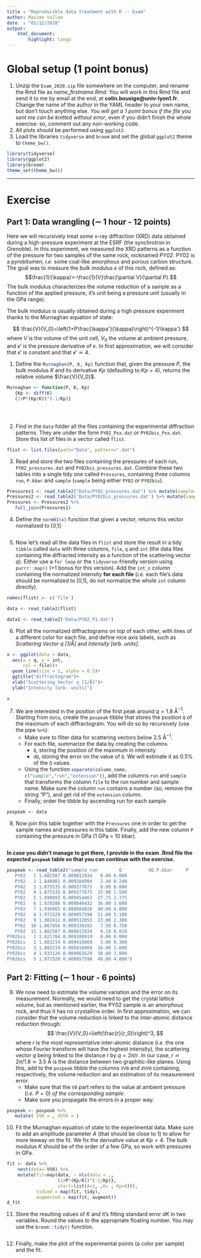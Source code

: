 ---
title : "Reproducible data treatment with R -- Exam"
author: Maxime Vallee
date  : "01/12/2020"
output: 
    html_document:
        highlight: tango
---

# Global setup (1 point bonus)

1. Unzip the `Exam_2020.zip` file somewhere on the computer, and rename the Rmd file as *name_firstname.Rmd*. You will work in this Rmd file and send it to me by email at the end, at **colin.bousige@univ-lyon1.fr**. Change the name of the author in the YAML header to your own name, but don't touch anything else. *You will get a 1 point bonus if the file you sent me can be knitted without error*, even if you didn't finish the whole exercise: so, comment out any non-working code.
2. All plots should be performed using `ggplot2`.
3. Load the libraries `tidyverse`{.R} and `broom` and set the global `ggplot2`{.R} theme to `theme_bw()`{.R}.

```{r, message=FALSE}
library(tidyverse)
library(ggplot2)
library(broom)
theme_set(theme_bw())
```

---

# Exercise

## Part 1: Data wrangling ($\sim$ 1 hour - 12 points)

Here we will recursively treat some x-ray diffraction (XRD) data obtained during a high-pressure experiment at the ESRF (the synchrotron in Grenoble). In this experiment, we measured the XRD patterns as a function of the pressure for two samples of the same rock, nicknamed *PY02*. PY02 is a pyrobitumen, *i.e.* some coal-like amorphous and porous carbon structure. The goal was to measure the *bulk modulus* $\kappa$ of this rock, defined as:
$$\frac{1}{\kappa}=-\frac{1}{V}\frac{\partial V}{\partial P}.$$
The bulk modulus characterizes the volume reduction of a sample as a function of the applied pressure, it's unit being a pressure unit (usually in the GPa range).

The bulk modulus is usually obtained during a high pressure experiment thanks to the Murnaghan equation of state:

$$
\frac{V}{V_0}=\left(1+P\frac{\kappa'}{\kappa}\right)^{-1/\kappa'}
$$
where $V$ is the volume of the unit cell, $V_0$ the volume at ambient pressure, and $\kappa'$ is the pressure derivative of $\kappa$. In first approximation, we will consider that $\kappa'$ is constant and that $\kappa'\simeq4$.

1. Define the `Murnaghan(P, K, Kp)`{.R} function that, given the pressure $P$, the bulk modulus $K$ and its derivative $Kp$ (defaulting to $Kp=4$), returns the relative volume $\frac{V}{V_0}$.

```{r}
Murnaghan <- function(P, K, Kp)
   {Kp <- diff(K)
   (1+P*(Kp/K))^(-1/Kp)}

  



```

2. Find in the `Data`{.R} folder all the files containing the experimental diffraction patterns. They are under the form `PY02_Pxx.dat`{.R} or `PY02bis_Pxx.dat`{.R}. Store this list of files in a vector called `flist`{.R}.

```{r}

flist <- list.files(path="Data", pattern=".dat")


```

3. Read and store the two files containing the pressures of each run, `PY02_pressures.dat`{.R} and `PY02bis_pressures.dat`{.R}. Combine these two tables into a single tidy one called `Pressures`{.R}, containing three columns `run`{.R}, `P.kbar`{.R} and `sample`{.R} (`sample`{.R} being either `PY02` or `PY02bis`).

```{r}
Pressures1 <- read_table2("Data/PY02_pressures.dat") %>% mutate(sample= 'PY02')
Pressures2 <- read_table2('Data/PY02bis_pressures.dat') %>% mutate(sample= 'PY02bis')
Pressures <- Pressures2 %>%
   full_join(Pressures1)


```

4. Define the `norm01(x)`{.R} function that given a vector, returns this vector normalized to [0,1]

```{r}

```

5. Now let's read all the data files in `flist` and store the result in a tidy `tibble` called `data` with three columns, `file`, `q` and `int` (the data files containing the diffracted intensity as a function of the scattering vector $q$). Either use a `for loop` or the `tidyverse`-friendly version using `purrr::map()`{.R} (+1 bonus for this version). Add the `int_n` column containing the normalized intensity **for each file** (*i.e.* each file's data should be normalized to [0,1], do not normalize the whole `int` column directly).

```{r}

names(flist) <- c('file')

data <- read_table2(flist)

data1 <- read_table2('Data/PY02_P1.dat')

```

6. Plot all the normalized diffractograms on top of each other, with lines of a different color for each file, and define nice axis labels, such as *Scattering Vector q [1/Å]* and *Intensity [arb. units]*.

```{r}

x <- ggplot(data = data,
  aes(x = q, y = int,
      col = file))+
  geom_line(size = 1, alpha = 0.5)+
  ggtitle("diffractogram")+
  xlab("Scattering Vector q [1/Å]")+
  ylab("Intensity [arb. units]")

x
```

7. We are interested in the position of the first peak around $q=1.8$ Å$^{-1}$. Starting from `data`, create the `pospeak` tibble that stores the position `Q` of the maximum of each diffractogram. You will do so by recursively (use the pipe `%>%`):
    - Make sure to filter data for scattering vectors below 2.5 Å$^{-1}$. 
    - For each file, summarize the data by creating the columns
        - `Q`, storing the position of the maximum in intensity
        - `dQ`, storing the error on the value of `Q`. We will estimate it as 0.5% of the `Q` values.
    - Using the function `separate(column_name, c("sample","run","extension"))`{.R}, add the columns `run` and `sample` that transforms the column `file` to the run number and sample name. Make sure the column `run` contains a number (so, remove the string "P"), and get rid of the `extension` column.
    - Finally, order the tibble by ascending run for each sample

```{r}
pospeak <- data
```

8. Now join this table together with the `Pressures` one in order to get the sample names and pressures in this table. Finally, add the new column `P` containing the pressure in GPa (1 GPa = 10 kbar).

```{r}

```

**In case you didn't manage to get there, I provide in the exam .Rmd file the expected `pospeak` table so that you can continue with the exercise.**

```{r include=FALSE, warning=FALSE, message=FALSE}
pospeak <- read_table2("sample run        Q          dQ P.kbar     P
   PY02   1 1.802587 0.009012934   0.00 0.000
   PY02   2 1.840981 0.009204904   2.40 0.240
   PY02   3 1.875535 0.009377675   8.80 0.880
   PY02   4 1.875535 0.009377675  15.90 1.590
   PY02   5 1.890893 0.009454463  27.75 2.775
   PY02   6 1.929286 0.009646432  36.00 3.600
   PY02   7 1.936965 0.009684826  40.00 4.000
   PY02   8 1.971520 0.009857598  51.00 5.100
   PY02   9 1.902411 0.009512053  23.00 2.300
   PY02  10 1.867856 0.009339282   7.50 0.750
   PY02  11 1.802587 0.009012934   0.10 0.010
PY02bis   1 1.821784 0.009108919   0.00 0.000
PY02bis   2 1.883214 0.009416069   3.00 0.300
PY02bis   3 1.883214 0.009416069  16.00 1.600
PY02bis   4 1.933126 0.009665629  38.00 3.800
PY02bis   5 1.971520 0.009857598  48.00 4.800")
```


## Part 2: Fitting ($\sim$ 1 hour - 6 points)


9. We now need to estimate the volume variation and the error on its measurement. Normally, we would need to get the crystal lattice volume, but as mentioned earlier, the PY02 sample is an amorphous rock, and thus it has no crystalline order. In first approximation, we can consider that the volume reduction is linked to the inter-atomic distance reduction through:
$$
\frac{V}{V_0}=\left(\frac{r}{r_0}\right)^3,
$$
where $r$ is the most representative inter-atomic distance (*i.e.* the one whose Fourier transform will have the highest intensity), the scattering vector $q$ being linked to the distance $r$ by $q=2\pi/r$. In our case, $r \simeq 2\pi/1.8\simeq 3.5$ Å is the distance between two graphitic-like planes.
Using this, add to the `pospeak` tibble the columns `VV0` and `dVV0` containing, respectively, the volume reduction and an estimation of its measurement error. 
    - Make sure that the `V0` part refers to the value at ambient pressure (*i.e.* $P=0$) *of the corresponding sample*. 
    - Make sure you propagate the errors in a proper way.

```{r}

pospeak <- pospeak %>%
   mutate( VV0 = , dVV0 = )


```

10. Fit the Murnaghan equation of state to the experimental data. Make sure to add an amplitude parameter $A$ (that should be close to 1) to allow for more leeway on the fit. We fix the derivative value at $Kp=4$. The bulk modulus $K$ should be of the order of a few GPa, so work with pressures in GPa.

```{r}
fit <- data %>% 
    nest(data=-VV0) %>% 
    mutate(fit=map(data, ~ nls(data = .,
                   (1+P*(Kp/K))^(-1/Kp)}, 
                   start=list(A=1, ,K= , Kp=4))),
           tidied = map(fit, tidy),
           augmented = map(fit, augment))
d_fit

```

11. Store the resulting values of $K$ and it's fitting standard error $dK$ in two variables. Round the values to the appropriate floating number. You may use the `broom::tidy()`{.R} function.

```{r}

```

12. Finally, make the plot of the experimental points (a color per sample) and the fit.

```{r}

```












